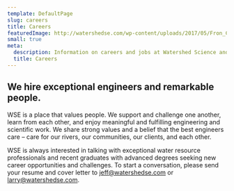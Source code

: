 ```yaml
---
template: DefaultPage
slug: careers
title: Careers
featuredImage: http://watershedse.com/wp-content/uploads/2017/05/Fron_CanyonCr.jpg
small: true
meta:
  description: Information on careers and jobs at Watershed Science and Engineering
  title: Careers
---
```


## We hire exceptional engineers and remarkable people.

WSE is a place that values people. We support and challenge one another, learn from each other, and enjoy meaningful and fulfilling engineering and scientific work. We share strong values and a belief that the best engineers care – care for our rivers, our communities, our clients, and each other.

WSE is always interested in talking with exceptional water resource professionals and recent graduates with advanced degrees seeking new career opportunities and challenges. To start a conversation, please send your resume and cover letter to [jeff@watershedse.com](mailto:jeff@watershedse.com) or [larry@watershedse.com](mailto:larry@watershedse.com).
